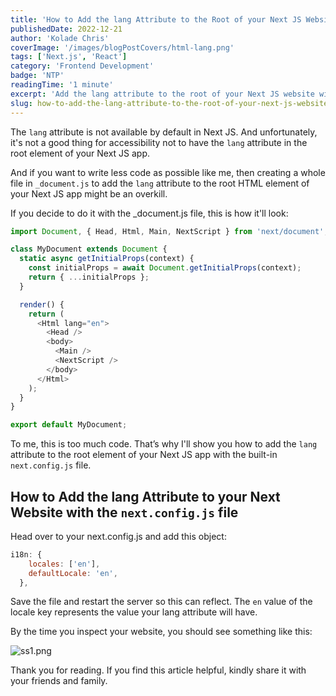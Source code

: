 ```yaml
---
title: 'How to Add the lang Attribute to the Root of your Next JS Website without _document.js'
publishedDate: 2022-12-21
author: 'Kolade Chris'
coverImage: '/images/blogPostCovers/html-lang.png'
tags: ['Next.js', 'React']
category: 'Frontend Development'
badge: 'NTP'
readingTime: '1 minute'
excerpt: 'Add the lang attribute to the root of your Next JS website without creating a _document.js file'
slug: how-to-add-the-lang-attribute-to-the-root-of-your-next-js-website-without-documentjs
---
```


The `lang` attribute is not available by default in Next JS. And unfortunately, it's not a good thing for accessibility not to have the `lang` attribute in the root element of your Next JS app.

And if you want to write less code as possible like me, then creating a whole file in `_document.js` to add the `lang` attribute to the root HTML element of your Next JS app might be an overkill.

If you decide to do it with the \_document.js file, this is how it'll look:

```js
import Document, { Head, Html, Main, NextScript } from 'next/document';

class MyDocument extends Document {
  static async getInitialProps(context) {
    const initialProps = await Document.getInitialProps(context);
    return { ...initialProps };
  }

  render() {
    return (
      <Html lang="en">
        <Head />
        <body>
          <Main />
          <NextScript />
        </body>
      </Html>
    );
  }
}

export default MyDocument;
```

To me, this is too much code. That’s why I'll show you how to add the `lang` attribute to the root element of your Next JS app with the built-in `next.config.js` file.

## How to Add the lang Attribute to your Next Website with the `next.config.js` file

Head over to your next.config.js and add this object:

```js
i18n: {
    locales: ['en'],
    defaultLocale: 'en',
  },
```

Save the file and restart the server so this can reflect. The `en` value of the locale key represents the value your lang attribute will have.

By the time you inspect your website, you should see something like this:

![ss1.png](https://media.graphassets.com/WuRRGPMoSdmvrAeCpTc7)

Thank you for reading. If you find this article helpful, kindly share it with your friends and family.
